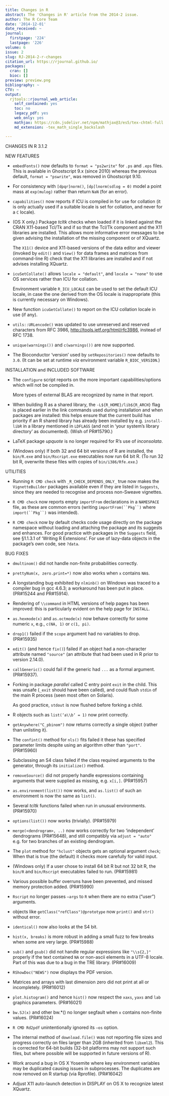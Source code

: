 ```yaml
---
title: Changes in R
abstract: The 'Changes in R' article from the 2014-2 issue.
author: The R Core Team
date: '2014-12-01'
date_received: ~
journal:
  firstpage: '224'
  lastpage: '226'
volume: 6
issue: 2
slug: RJ-2014-2-r-changes
citation_url: https://rjournal.github.io/
packages:
  cran: []
  bioc: []
preview: preview.png
bibliography: ~
CTV: ~
output:
  rjtools::rjournal_web_article:
    self_contained: yes
    toc: no
    legacy_pdf: yes
    web_only: yes
    mathjax: https://cdn.jsdelivr.net/npm/mathjax@3/es5/tex-chtml-full.js
    md_extension: -tex_math_single_backslash

---
```


::: article
::: section
CHANGES IN R 3.1.2

::: subsection
NEW FEATURES

-   `embedFonts()` now defaults to `format = "ps2write"` for `.ps` and
    `.eps` files. This is available in Ghostscript 9.x (since 2010)
    whereas the previous default, `format = "pswrite"`, was removed in
    Ghostscript 9.10.

-   For consistency with `[dpqr]norm()`, `[dp]lnorm(sdlog = 0)` model a
    point mass at `exp(mulog)` rather than return `NaN` (for an error).

-   `capabilities()` now reports if ICU is compiled in for use for
    collation (it is only actually used if a suitable locale is set for
    collation, and never for a `C` locale).

-   (OS X only.) Package *tcltk* checks when loaded if it is linked
    against the CRAN X11-based Tcl/Tk and if so that the Tcl/Tk
    component and the X11 libraries are installed. This allows more
    informative error messages to be given advising the installation of
    the missing component or of XQuartz.

    The `X11()` device and X11-based versions of the data editor and
    viewer (invoked by `edit()` and `View()` for data frames and
    matrices from command-line R) check that the X11 libraries are
    installed and if not advises installing XQuartz.

-   `icuSetCollate()` allows `locale = "default"`, and `locale = "none"`
    to use OS services rather than ICU for collation.

    Environment variable `R_ICU_LOCALE` can be used to set the default
    ICU locale, in case the one derived from the OS locale is
    inappropriate (this is currently necessary on Windows).

-   New function `icuGetCollate()` to report on the ICU collation locale
    in use (if any).

-   `utils::URLencode()` was updated to use unreserved and reserved
    characters from RFC 3986, <http://tools.ietf.org/html/rfc3986>,
    instead of RFC 1738.

-   `unique(warnings())` and `c(warnings())` are now supported.

-   The Bioconductor 'version' used by `setRepositories()` now defaults
    to `3.0`. (It can be set at runtime *via* environment variable
    `R_BIOC_VERSION`.)
:::

::: subsection
INSTALLATION and INCLUDED SOFTWARE

-   The `configure` script reports on the more important
    capabilities/options which will not be compiled in.

    More types of external BLAS are recognized by name in that report.

-   When building R as a shared library, the `-L${R_HOME}/lib${R_ARCH}`
    flag is placed earlier in the link commands used during installation
    and when packages are installed: this helps ensure that the current
    build has priority if an R shared library has already been installed
    by e.g. `install-libR` in a library mentioned in `LDFLAGS` (and not
    in 'your system's library directory' as documented). (Wish of
    PR#15790.)

-   LaTeX package *upquote* is no longer required for R's use of
    *inconsolata*.

-   (Windows only) If both 32 and 64 bit versions of R are installed,
    the `bin/R.exe` and `bin/Rscript.exe` executables now run 64 bit R.
    (To run 32 bit R, overwrite these files with copies of
    `bin/i386/Rfe.exe`.)
:::

::: subsection
UTILITIES

-   Running `R CMD check` with `_R_CHECK_DEPENDS_ONLY_` true now makes
    the `VignetteBuilder` packages available even if they are listed in
    `Suggests`, since they are needed to recognise and process
    non-Sweave vignettes.

-   `R CMD check` now reports empty `importFrom` declarations in a
    `NAMESPACE` file, as these are common errors (writing
    `importFrom(``Pkg``)` where `import(``Pkg``)` was intended).

-   `R CMD check` now by default checks code usage directly on the
    package namespace without loading and attaching the package and its
    suggests and enhances. For good practice with packages in the
    `Suggests` field, see §1.1.3.1 of 'Writing R Extensions'. For use of
    lazy-data objects in the package's own code, see `?data`.
:::

::: subsection
BUG FIXES

-   `dmultinom()` did not handle non-finite probabilities correctly.

-   `prettyNum(x, zero.print=*)` now also works when `x` contains `NA`s.

-   A longstanding bug exhibited by `nlminb()` on Windows was traced to
    a compiler bug in gcc 4.6.3; a workaround has been put in place.
    (PR#15244 and PR#15914).

-   Rendering of `\\command` in HTML versions of help pages has been
    improved: this is particularly evident on the help page for
    `INSTALL`.

-   `as.hexmode(x)` and `as.octmode(x)` now behave correctly for some
    numeric `x`, e.g., `c(NA, 1)` or `c(1, pi)`.

-   `drop1()` failed if the `scope` argument had no variables to drop.
    (PR#15935)

-   `edit()` (and hence `fix()`) failed if an object had a non-character
    attribute named `"source"` (an attribute that had been used in R
    prior to version 2.14.0).

-   `callGeneric()` could fail if the generic had `...` as a formal
    argument. (PR#15937).

-   Forking in package *parallel* called C entry point `exit` in the
    child. This was unsafe (`_exit` should have been called), and could
    flush `stdin` of the main R process (seen most often on Solaris).

    As good practice, `stdout` is now flushed before forking a child.

-   R objects such as `list(‘a\\b‘ = 1)` now print correctly.

-   `getAnywhere("C_pbinom")` now returns correctly a single object
    (rather than unlisting it).

-   The `confint()` method for `nls()` fits failed it these has
    specified parameter limits despite using an algorithm other than
    `"port"`. (PR#15960)

-   Subclassing an S4 class failed if the class required arguments to
    the generator, through its `initialize()` method.

-   `removeSource()` did not properly handle expressions containing
    arguments that were supplied as missing, e.g. `x[i,]`. (PR#15957)

-   `as.environment(list())` now works, and `as.list()` of such an
    environment is now the same as `list()`.

-   Several *tcltk* functions failed when run in unusual environments.
    (PR#15970)

-   `options(list())` now works (trivially). (PR#15979)

-   `merge(<dendrogram>, ..)` now works correctly for two 'independent'
    dendrograms (PR#15648), and still compatibly via `adjust = "auto"`
    e.g. for two branches of an existing dendrogram.

-   The `plot` method for `"hclust"` objects gets an optional argument
    `check`; When that is true (the default) it checks more carefully
    for valid input.

-   (Windows only) If a user chose to install 64 bit R but not 32 bit R,
    the `bin/R` and `bin/Rscript` executables failed to run. (PR#15981)

-   Various possible buffer overruns have been prevented, and missed
    memory protection added. (PR#15990)

-   `Rscript` no longer passes `–args` to `R` when there are no extra
    ("user") arguments.

-   objects like `getClass("refClass")@prototype` now `print()` and
    `str()` without error.

-   `identical()` now also looks at the S4 bit.

-   `hist(x, breaks)` is more robust in adding a small fuzz to few
    breaks when some are very large. (PR#15988)

-   `sub()` and `gsub()` did not handle regular expressions like
    `"\\s{2,}"` properly if the text contained `NA` or non-ascii
    elements in a UTF-8 locale. Part of this was due to a bug in the TRE
    library. (PR#16009)

-   `RShowDoc("NEWS")` now displays the PDF version.

-   Matrices and arrays with last dimension zero did not print at all or
    incompletely. (PR#16012)

-   `plot.histogram()` and hence `hist()` now respect the `xaxs`, `yaxs`
    and `lab` graphics parameters. (PR#16021)

-   `bw.SJ(x)` and other bw.\*() no longer segfault when `x` contains
    non-finite values. (PR#16024)

-   `R CMD Rd2pdf` unintentionally ignored its `–os` option.

-   The internal method of `download.file()` was not reporting file
    sizes and progress correctly on files larger than 2GB (inherited
    from `libxml2`). This is corrected for 64-bit builds (32-bit
    platforms may not support such files, but where possible will be
    supported in future versions of R).

-   Work around a bug in OS X Yosemite where key environment variables
    may be duplicated causing issues in subprocesses. The duplicates are
    now removed on R startup (via Rprofile). (PR#16042)

-   Adjust X11 auto-launch detection in DISPLAY on OS X to recognize
    latest XQuartz.
:::
:::
:::
